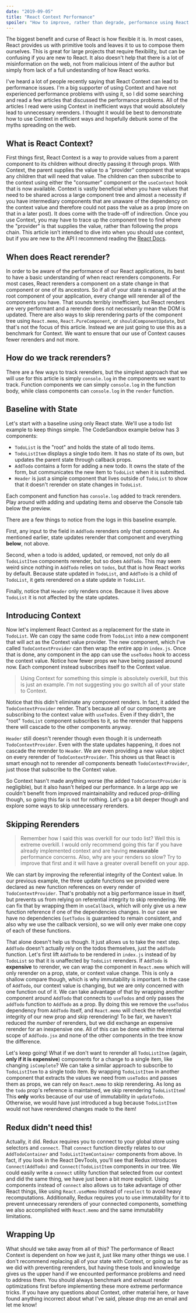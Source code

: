```yaml
---
date: "2019-09-05"
title: "React Context Performance"
spoiler: "How to improve, rather than degrade, performance using React Context."
---
```


The biggest benefit and curse of React is how flexible it is.
In most cases, React provides us with primitive tools and leaves it to us to compose them ourselves.
This is great for large projects that require flexibility, but can be confusing if you are new to React.
It also doesn't help that there is a lot of misinformation on the web, not from malicious intent of the author but simply from lack of a full undestanding of how React works.

I've heard a lot of people recently saying that React Context can lead to performance issues.
I'm a big supporter of using Context and have not experienced performance problems with using it,
so I did some searching and read a few articles that discussed the performance problems.
All of the articles I read were using Context in inefficient ways that would absolutely lead to unnecessary rerenders.
I thought it would be best to demonstrate how to use Context in efficient ways and hopefully debunk some of the myths spreading on the web.

## What is React Context?

First things first, React Context is a way to provide values from a parent component to its children without directly passing it through props.
With Context, the parent supplies the value to a "provider" component that wraps any children that will need that value.
The children can then subscribe to the context using either the "consumer" component or the `useContext` hook that is now available.
Context is vastly beneficial when you have values that need to be shared across a large component tree and almost a necessity if you have intermediary components that are unaware of the dependency on the context value and therefore could not pass the value as a prop (more on that in a later post).
It does come with the trade-off of indirection. Once you use Context, you may have to trace up the component tree to find where the "provider" is that supplies the value, rather than following the props chain.
This article isn't intended to dive into when you should use context, but if you are new to the API I recommend reading the [React Docs](https://reactjs.org/docs/context.html).

## When does React rerender?

In order to be aware of the performance of our React applications, its best to have a basic understanding of when react rerenders components.
For most cases, React rerenders a component on a state change in that component or one of its ancestors.
So if all of your state is managed at the root component of your application, every change will rerender all of the components you have.
That sounds terribly innefficient, but React renders are very performant and a rerender does not necessarily mean the DOM is updated.
There are also ways to skip rerendering parts of the component tree using `React.memo`, `React.PureComponent`, or `shouldComponentUpdate`, but that's not the focus of this article.
Instead we are just going to use this as a benchmark for Context.
We want to ensure that our use of Context causes fewer rerenders and not more.

## How do we track rerenders?

There are a few ways to track rerenders, but the simplest approach that we will use for this article is simply `console.log` in the components we want to track.
Function components we can simply `console.log` in the function body, while class components can `console.log` in the `render` function.

## Baseline with State

Let's start with a baseline using only React state. We'll use a todo list example to keep things simple.
The CodeSandbox example below has 3 components:

- `TodoList` is the "root" and holds the state of all todo items.
- `TodoListItem` displays a single todo item. It has no state of its own, but updates the parent state through callback props.
- `AddTodo` contains a form for adding a new todo. It owns the state of the form, but communicates the new item to `TodoList` when it is submitted.
- `Header` is just a simple component that lives outside of `TodoList` to show that it doesn't rerender on state changes in `TodoList`.

Each component and function has `console.log` added to track rerenders.
Play around with adding and updating items and observe the Console tab below the preview.

There are a few things to notice from the logs in this baseline example.

First, any input to the field in `AddTodo` rerenders only that component.
As mentioned earlier, state updates rerender that component and everything **below**, not above.

Second, when a todo is added, updated, or removed, not only do all `TodoListItem` components rerender, but so does `AddTodo`.
This may seem weird since nothing in `AddTodo` relies on `todos`, but that is how React works by default.
Because state updated in `TodoList`, and `AddTodo` is a child of `TodoList`, it gets rerendered on a state update in `TodoList`.

Finally, notice that `Header` only renders once. Because it lives above `TodoList` it is not affected by the state updates.

## Introducing Context

Now let's implement React Context as a replacement for the state in `TodoList`.
We can copy the same code from `TodoList` into a new component that will act as the Context value provider.
The new component, which I've called `TodoContextProvider` can then wrap the entire app in `index.js`.
Once that is done, any component in the app can use the `useTodos` hook to access the context value.
Notice how fewer props we have being passed around now. Each component instead subscribes itself to the Context value.

> Using Context for something this simple is absolutely overkill, but this is just an example.
> I'm not suggesting you go switch all of your state to Context.

Notice that this didn't eliminate any component renders. In fact, it added the `TodoContextProvider` render.
That's because all of our components are subscribing to the context value with `useTodos`.
Even if they didn't, the "root" `TodoList` component subscribes to it, so the rerender that happens there will cascade to the other components anyway.

`Header` still doesn't rerender though even though it is underneath `TodoContextProvider`.
Even with the state updates happening, it does not cascade the rerender to `Header`.
We are even providing a new value object on every rerender of `TodoContextProvider`.
This shows us that React is smart enough not to rerender _all_ components beneath `TodoContextProvider`, just those that subscribe to the Context value.

So Context hasn't made anything worse (the added `TodoContextProvider` is negligible), but it also hasn't helped our performance.
In a large app we couldn't benefit from improved maintainability and reduced prop-drilling though, so going this far is not for nothing.
Let's go a bit deeper though and explore some ways to skip unnecessary rerenders.

## Skipping Rerenders

> Remember how I said this was overkill for our todo list? Well this is extreme overkill.
> I would only recommend going this far if you have already implemented context and are having **measurable** performance concerns.
> Also, why are your renders so slow? Try to improve that first and it will have a greater overall benefit on your app.

We can start by improving the referential integrity of the Context value.
In our previous example, the three update functions we provided were declared as new function references on every render of `TodoContextProvider`.
That's probably not a big performance issue in itself, but prevents us from relying on referential integrity to skip rerendering.
We can fix that by wrapping them in `useCallback`, which will only give us a new function reference if one of the dependencies changes.
In our case we have no dependencies (`setTodos` is guaranteed to remain consistent, and also why we use the callback version), so we will only ever make one copy of each of these functions.

That alone doesn't help us though. It just allows us to take the next step.
`AddTodo` doesn't actually rely on the todos themselves, just the `addTodo` function.
Let's first lift `AddTodo` to be rendered in `index.js` instead of by `TodoList` so that it is unaffected by `TodoList` rerenders.
If `AddTodo` is **expensive** to rerender, we can wrap the component in `React.memo` which will only rerender on a prop, state, or context value change.
This is only a shallow compare though, which is why immutability is important.
In the case of `AddTodo`, our context value is changing, but we are only concerned with one function out of it.
We can take advantage of that by wrapping another component around `AddTodo` that connects to `useTodos` and only passes the `addTodo` function to `AddTodo` as a prop.
By doing this we remove the `useTodos` dependency from `AddTodo` itself, and `React.memo` will check the referential integrity of our new prop and skip rerendering!
To be fair, we haven't reduced the _number_ of rerenders, but we did exchange an expensive rerender for an inexpensive one.
All of this can be done within the internal scope of `AddTodo.jsx` and none of the other components in the tree know the difference.

Let's keep going! What if we don't want to rerender all `TodoListItem` (again, **only if it is expensive**) components for a change to a single item, like changing `isComplete`?
We can take a similar approach to subscribe to `TodoListItem` to a single todo item.
By wrapping `TodoListItem` in another component that extracts the values we need from `useTodos` and passes them as props, we can rely on `React.memo` to skip rerendering.
As long as the `todo` prop's reference is maintained, we skip rerendering `TodoListItem`!
This **only** works because of our use of immutability in `updateTodo`.
Otherwise, we would have just introduced a bug because `TodoListItem` would not have rerendered changes made to the item!

## Redux didn't need this!

Actually, it did. Redux requires you to connect to your global store using selectors and `connect`.
That `connect` function directly relates to our `AddTodoContainer` and `TodoListItemContainer` components from above.
In fact, if you look in the React DevTools, you'll see that Redux introduces `Connect(AddTodo)` and `Connect(TodoListItem` components in our tree.
We could easily write a `connect` utility function that selected from our context and did the same thing, we have just been a bit more explicit.
Using components instead of `connect` also allows us to take advantage of other React things, like using `React.useMemo` instead of `reselect` to avoid heavy recomputations.
Additionally, Redux requires you to use immutability for it to prevent unnecessary rerenders of your connected components,
something we also accomplished with `React.memo` and the same immutability limitations.

## Wrapping Up

What should we take away from all of this?
The performance of React Context is dependent on how we just it, just like many other things we use.
I don't recommend replacing all of your state with Context, or going as far as we did with preventing rerenders,
but having these tools and knowledge gives us the upper hand if we encounted performance problems and need to address them.
You should always benchmark and exhaust render optimizations first before implementing these more extreme performance tricks.
If you have any questions about Context, other material here, or have found anything incorrect about what I've said, please drop me an email and let me know!
